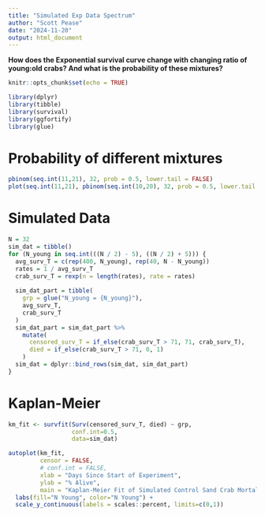 ```yaml
---
title: "Simulated Exp Data Spectrum"
author: "Scott Pease"
date: "2024-11-20"
output: html_document
---
```


**How does the Exponential survival curve change with changing ratio of young:old crabs? And what is the probability of these mixtures?**

```r
knitr::opts_chunk$set(echo = TRUE)
```

```r
library(dplyr)
library(tibble)
library(survival)
library(ggfortify)
library(glue)
```

# Probability of different mixtures
```r
pbinom(seq.int(11,21), 32, prob = 0.5, lower.tail = FALSE)
plot(seq.int(11,21), pbinom(seq.int(10,20), 32, prob = 0.5, lower.tail = FALSE))
```

# Simulated Data
```r
N = 32
sim_dat = tibble()
for (N_young in seq.int(((N / 2) - 5), ((N / 2) + 5))) {
  avg_surv_T = c(rep(400, N_young), rep(40, N - N_young))
  rates = 1 / avg_surv_T
  crab_surv_T = rexp(n = length(rates), rate = rates)
  
  sim_dat_part = tibble(
    grp = glue("N_young = {N_young}"),
    avg_surv_T,
    crab_surv_T
  )
  sim_dat_part = sim_dat_part %>%
    mutate(
      censored_surv_T = if_else(crab_surv_T > 71, 71, crab_surv_T),
      died = if_else(crab_surv_T > 71, 0, 1)
    )
  sim_dat = dplyr::bind_rows(sim_dat, sim_dat_part)
}
```

# Kaplan-Meier
```r
km_fit <- survfit(Surv(censored_surv_T, died) ~ grp,
                  conf.int=0.5,
                  data=sim_dat)
```


```r
autoplot(km_fit,
         censor = FALSE,
         # conf.int = FALSE,
         xlab = "Days Since Start of Experiment",
         ylab = "% Alive",
         main = "Kaplan-Meier Fit of Simulated Control Sand Crab Mortality (with 50% CI)") + 
  labs(fill="N Young", color="N Young") +
  scale_y_continuous(labels = scales::percent, limits=c(0,1))
```
